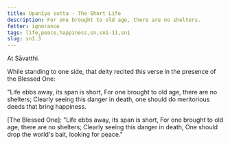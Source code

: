```yaml
---
title: Upanīya sutta - The Short Life
description: For one brought to old age, there are no shelters.
fetter: ignorance
tags: life,peace,happiness,sn,sn1-11,sn1
slug: sn1.3
---
```


At Sāvatthi.

While standing to one side, that deity recited this verse in the presence of the Blessed One:

"Life ebbs away, its span is short,
For one brought to old age, there are no shelters;
Clearly seeing this danger in death,
one should do meritorious deeds that bring happiness.

[The Blessed One]: "Life ebbs away, its span is short,
For one brought to old age, there are no shelters;
Clearly seeing this danger in death,
One should drop the world's bait, looking for peace."